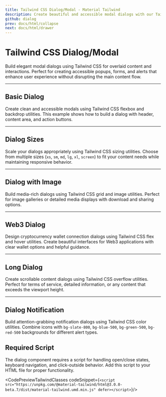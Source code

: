 ```yaml
---
title: Tailwind CSS Dialog/Modal - Material Tailwind
description: Create beautiful and accessible modal dialogs with our Tailwind CSS components. Perfect for alerts, forms, and overlaid content.
github: dialog
prev: docs/html/collapse
next: docs/html/drawer
---
```


<InfoBadge />

# Tailwind CSS Dialog/Modal

Build elegant modal dialogs using Tailwind CSS for overlaid content and interactions. Perfect for creating accessible popups, forms, and alerts that enhance user experience without disrupting the main content flow.

---

## Basic Dialog

Create clean and accessible modals using Tailwind CSS flexbox and backdrop utilities. This example shows how to build a dialog with header, content area, and action buttons.

<PreviewWithCode relativePath="dialog/dialog-demo.tsx" language="html" />

---

## Dialog Sizes

Scale your dialogs appropriately using Tailwind CSS sizing utilities. Choose from multiple sizes (`xs`, `sm`, `md`, `lg`, `xl`, `screen`) to fit your content needs while maintaining responsive behavior.

<PreviewWithCode relativePath="dialog/dialog-sizes.tsx" language="html" />

---

## Dialog with Image

Build media-rich dialogs using Tailwind CSS grid and image utilities. Perfect for image galleries or detailed media displays with download and sharing options.

<PreviewWithCode relativePath="dialog/dialog-with-image.tsx" language="html" />

---

## Web3 Dialog

Design cryptocurrency wallet connection dialogs using Tailwind CSS flex and hover utilities. Create beautiful interfaces for Web3 applications with clear wallet options and helpful guidance.

<PreviewWithCode relativePath="dialog/dialog-web3.tsx" language="html" />

---

## Long Dialog

Create scrollable content dialogs using Tailwind CSS overflow utilities. Perfect for terms of service, detailed information, or any content that exceeds the viewport height.

<PreviewWithCode relativePath="dialog/dialog-long.tsx" language="html" />

---

## Dialog Notification

Build attention-grabbing notification dialogs using Tailwind CSS color utilities. Combine icons with `bg-slate-800`, `bg-blue-500`, `bg-green-500`, `bg-red-500` backgrounds for different alert types.

<PreviewWithCode relativePath="dialog/dialog-notification.tsx" language="html" />

## Required Script

The dialog component requires a script for handling open/close states, keyboard navigation, and click-outside behavior. Add this script to your HTML file for proper functionality.

<CodePreviewTailwindClasses codeSnippet={`<script src="https://unpkg.com/@material-tailwind/html@3.0.0-beta.7/dist/material-tailwind.umd.min.js" defer></script>`}/>
